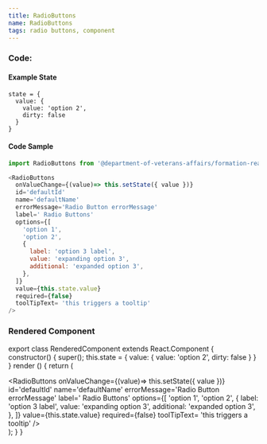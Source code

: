 ```yaml
---
title: RadioButtons
name: RadioButtons
tags: radio buttons, component
---
```



### Code:

#### Example State
```
state = {
  value: {
    value: 'option 2',
    dirty: false
  }
}
```

#### Code Sample
```javascript
import RadioButtons from '@department-of-veterans-affairs/formation-react/RadioButtons'

<RadioButtons
  onValueChange={(value)=> this.setState({ value })}
  id='defaultId'
  name='defaultName'
  errorMessage='Radio Button errorMessage'
  label=' Radio Buttons'
  options={[
    'option 1',
    'option 2',
    {
      label: 'option 3 label',
      value: 'expanding option 3',
      additional: 'expanded option 3',
    },
  ]}
  value={this.state.value}
  required={false}
  toolTipText= 'this triggers a tooltip'
/>
```

### Rendered Component

export class RenderedComponent extends React.Component {
  constructor() {
    super();
    this.state = {
      value: {
        value: 'option 2',
        dirty: false
      }
    }
  }
  render () {
    return (
      <div className="site-c-reactcomp__rendered">
        <RadioButtons
          onValueChange={(value)=> this.setState({ value })}
          id='defaultId'
          name='defaultName'
          errorMessage='Radio Button errorMessage'
          label=' Radio Buttons'
          options={[
            'option 1',
            'option 2',
            {
              label: 'option 3 label',
              value: 'expanding option 3',
              additional: 'expanded option 3',
            },
          ]}
          value={this.state.value}
          required={false}
          toolTipText= 'this triggers a tooltip'
        />
      </div>
    );
  }
}

<RenderedComponent />
